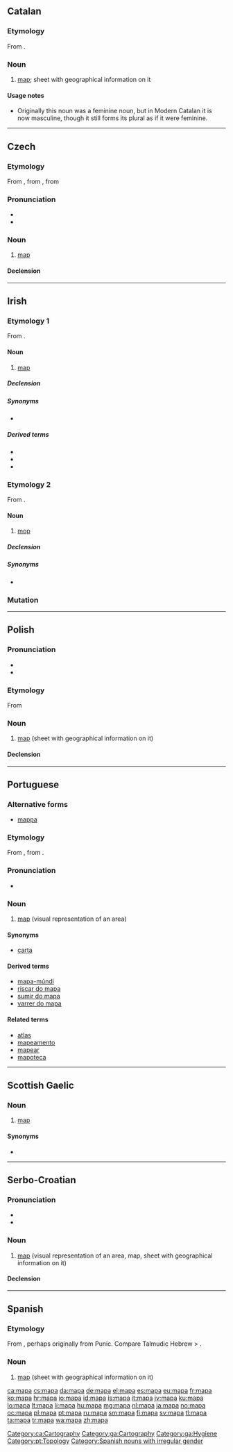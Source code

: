 {{xsee|{{Cyrl|[[мара]]}}}}
==Catalan==

===Etymology===
From {{etyl|la|ca}} {{term|lang=la|mappa||napkin}}.

===Noun===
{{ca-noun|m}}

# [[map]]; sheet with geographical information on it

====Usage notes====
* Originally this noun was a feminine noun, but in Modern Catalan it is now masculine, though it still forms its plural as if it were feminine.

[[Category:ca:Cartography]]

----

==Czech==

===Etymology===
From {{etyl|de|cs}} {{term|Mappe|lang=de}}, from {{etyl|ML.|cs}} {{term||[[mappa#Latin|mappa]] [[mundi#Latin|mundi]]|lang=la}}, from {{etyl|la|cs}} {{term|mappa|lang=la}}

===Pronunciation===
* {{IPA|/mapa/|lang=cs}}
* {{audio|Cs-mapa.ogg|audio}}

===Noun===
{{cs-noun|g=f}}

# [[map]] {{gloss|visual representation of an area}}

====Declension====
{{cs-decl-noun-auto|f|ma|p|a}}

----

==Irish==

===Etymology 1===
From {{etyl|en|ga}} {{term|map}}.

====Noun====
{{ga-noun|g=m|[[mapa]]|mapaí}}

# [[map]]

=====Declension=====
{{ga-noun-m4|m|apa|apaí}}

=====Synonyms=====
* {{l|ga|léarscáil}}

=====Derived terms=====
* {{l|ga|dearadh mapa}}
* {{l|ga|fótamapa}}
* {{l|ga|teilgean mapa}}
[[Category:ga:Cartography]]
===Etymology 2===
From {{etyl|en|ga}} {{term|mop}}.

====Noun====
{{ga-noun|g=m|[[mapa]]|mapaí}}

# [[mop]]

=====Declension=====
{{ga-noun-m4|m|apa|apaí}}

=====Synonyms=====
* {{l|ga|strailleán}}

===Mutation===
{{ga mut cons|m|apa}}

[[Category:ga:Hygiene]]

----

==Polish==
{{wikipedia|lang=pl}}

===Pronunciation===
* {{IPA|lang=pl|/ˈmapa/}}
* {{audio|Pl-mapa.ogg|audio}}

===Etymology===
From {{etyl|la|pl}} {{term|mappa||napkin|lang=la}}

===Noun===
{{pl-noun|f}}

# [[map]] (sheet with geographical information on it)

====Declension====
{{pl-decl-noun-f|ma|p}}

----

==Portuguese==

===Alternative forms===
* [[mappa]] {{qualifier|obsolete}}

===Etymology===
From {{etyl|la|pt}} {{term|mappa||napkin|lang=la}}, from {{etyl|xpu|pt}}.

===Pronunciation===
* {{a|Brazil}} {{IPA|/ˈma.pa/|/ˈma.pɐ/|lang=pt}}

===Noun===
{{pt-noun|m|s}}

# [[map]] (visual representation of an area)

====Synonyms====
* {{sense|visual representation of an area}} [[carta]] {{qualifier|dated}}

====Derived terms====
* [[mapa-múndi]]
* [[riscar do mapa]]
* [[sumir do mapa]]
* [[varrer do mapa]]

====Related terms====
* [[atlas]]
* [[mapeamento]]
* [[mapear]]
* [[mapoteca]]

[[Category:pt:Topology]]

----

==Scottish Gaelic==

===Noun===
{{gd-noun|g=m|gen=mapa|pl=mapaichean}}

# [[#English|map]] {{gloss|visual representation of an area}}

====Synonyms====
* {{l|gd|map}}

----

==Serbo-Croatian==

===Pronunciation===
* {{IPA|/mâpa/|lang=sh}}
* {{hyphenation|ma|pa}}

===Noun===
{{sh-noun|g=f|head=mȁpa|r|мапа|ма̏па}}

# [[#English|map]] (visual representation of an area, map, sheet with geographical information on it)

====Declension====
{{sh-decl-noun
|mapa|mape
|mape|mapa
|mapi|mapama
|mapu|mape
|mapo|mape
|mapi|mapama
|mapom|mapama
}}

----

==Spanish==

===Etymology===
From {{etyl|la|es}} {{term|mappa|lang=la}}, perhaps originally from Punic. Compare Talmudic Hebrew {{term||manafa|lang=he}} > {{term||mappa|banner|lang=he}}. {{rfscript|Hebr}}

===Noun===
{{es-noun|m}}

# [[map]] (sheet with geographical information on it)

[[Category:Spanish nouns with irregular gender]]

[[ca:mapa]]
[[cs:mapa]]
[[da:mapa]]
[[de:mapa]]
[[el:mapa]]
[[es:mapa]]
[[eu:mapa]]
[[fr:mapa]]
[[ko:mapa]]
[[hr:mapa]]
[[io:mapa]]
[[id:mapa]]
[[is:mapa]]
[[it:mapa]]
[[jv:mapa]]
[[ku:mapa]]
[[lo:mapa]]
[[lt:mapa]]
[[li:mapa]]
[[hu:mapa]]
[[mg:mapa]]
[[nl:mapa]]
[[ja:mapa]]
[[no:mapa]]
[[oc:mapa]]
[[pl:mapa]]
[[pt:mapa]]
[[ru:mapa]]
[[sm:mapa]]
[[fi:mapa]]
[[sv:mapa]]
[[tl:mapa]]
[[ta:mapa]]
[[tr:mapa]]
[[wa:mapa]]
[[zh:mapa]]